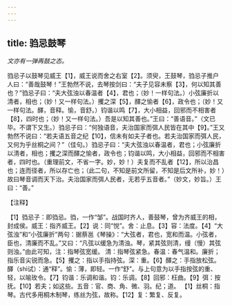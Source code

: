 ```yaml
---
---
---
```

title: 驺忌鼓琴
---



*文亦有一弹再鼓之态。*

驺忌子以鼓琴见威王【1】，威王说而舍之右室【2】。须臾，王鼓琴，驺忌子推户人曰：“善哉鼓琴！”王勃然不说，去琴按剑曰：“夫子见容未察【3】，何以知其善也？”驺忌子曰：“夫大弦浊以春温者【4】，君也；（妙！一样句法。）小弦廉折以清者，相也；（妙！又一样句法。）攫之深【5】，醳之愉者【6】，政令也；（妙！又一样句法。醳，音释。愉，音舒。）钧谐以鸣【7】，大小相益，回邪而不相害者【8】，四时也；（妙！又一样句法。）吾是以知其善也。”王曰：“善语音。”（文已毕。不谓下又生。）驺忌子曰：“何独语音，夫治国家而弭人民皆在其中【9】。”王又勃然不说曰：“若夫语五音之纪【10】，信未有如夫子者也。若夫治国家而弭人民，又何为乎丝桐之间？”（佳句。）驺忌子曰：“夫大弦浊以春温者，君也；小弦廉折以清者，相也；攫之深而醳之愉者，政令也；钧谐以鸣，大小相益，回邪而不相害者，四时也。（重理前文，不省一字。妙，妙！）夫复而不乱者【12】，所以治昌也；连而径者，所以存亡也；（此二句，不知是前文所留，不知是后文所补，妙！）故曰琴音调而天下治。夫治国家而弭人民者，无若乎五音者。”（妙文，妙旨。）王曰：“善。”

【注释】

【1】驺忌子：即驺忌。驺，一作“邹”。战国时齐人，善鼓琴，曾为齐威王的相，封成侯。威王：指齐威王。【2】说：同“悦”。舍：止息。【3】容：法度。【4】“大弦浊”和“小弦廉折”两句：据蔡邕《琴操》：“大弦者，君也，宽和而温。小弦者，臣也，清廉而不乱。”又曰：“凡弦以缓急为清浊。琴，紧其弦则清，缦（慢）其弦则浊。”由此可知，注：指琴弦宽缓。
清：指琴弦紧急。春温：春气温和。廉折；指乐音尖锐而急。【5】攫之：指以手指持弦。深：重。【6】醳之：手指放松弦。醳（shì试）：通“释”。愉：薄，即轻。一作“舒”。与上句意为以手指按弦的重、轻，以喻玫令。【7】钧谐：乐调和谐。钧：乐调。【8】回邪：枉曲。【9】弭：按抚。【10】若夫；如这些。五音：官、商、角、微、羽。纪；道。
【1】丝桐：指琴。古代多用桐木制琴，练丝为弦，故称。【12】复：繁复、反复。